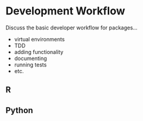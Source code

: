 # Development Workflow {#workflow}

Discuss the basic developer workflow for packages...

- virtual environments
- TDD
- adding functionality
- documenting
- running tests
- etc.

## R



## Python
